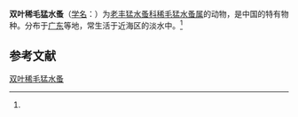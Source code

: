 {{Speciesbox
| name = 双叶稀毛猛水蚤
| status = 
| status_system = 
| image = 
| genus = Apolethon
| species = bilobatus
| authority = (Shen et Tai, 1973)<ref name='id12534'>{{cite web| url =http://www.bioinfo.cn/db05/BjdwSpecies.php?action=view&id=12534| title =双叶稀毛猛水蚤| work =《中国动物物种编目数据库》| publisher =中国科学院微生物研究所| author =中国科学院动物研究所| accessdate =2009-04-28| deadurl =yes| archiveurl =https://web.archive.org/web/20131203122335/http://www.bioinfo.cn/db05/BjdwSpecies.php?action=view| archivedate =2013-12-03}}</ref>
}}

'''双叶稀毛猛水蚤'''（[[学名|学名]]：{{lang|la|''Apolethon bilobatus''}}）为[[老丰猛水蚤科|老丰猛水蚤科]][[稀毛猛水蚤属|稀毛猛水蚤属]]的动物，是中国的特有物种。分布于[[广东|广东]]等地，常生活于近海区的淡水中。<ref name='id12534'/>

== 参考文献 ==
{{reflist}}

{{Wikispecies|Apolethon bilobatus}}
{{Taxonbar|from=Q6562011}}

[[Category:稀毛猛水蚤属|双叶稀毛猛水蚤]]


{{节肢动物小作品}}